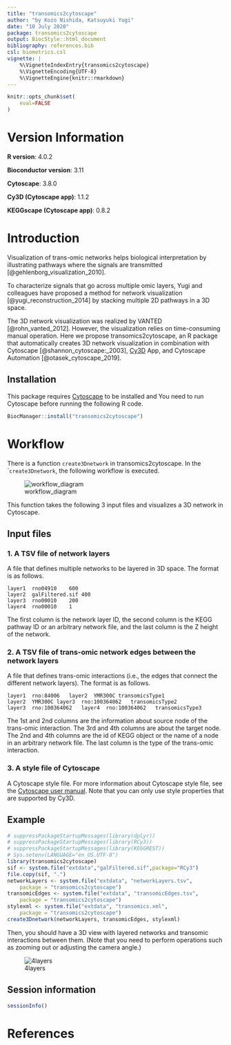 ```yaml
---
title: "transomics2cytoscape"
author: "by Kozo Nishida, Katsuyuki Yugi"
date: "10 July 2020"
package: transomics2cytoscape
output: BiocStyle::html_document
bibliography: references.bib
csl: biometrics.csl
vignette: |
    %\VignetteIndexEntry{transomics2cytoscape}
    %\VignetteEncoding{UTF-8}
    %\VignetteEngine{knitr::rmarkdown}
---
```


```r
knitr::opts_chunk$set(
    eval=FALSE
)
```

# Version Information

**R version**: 4.0.2

**Bioconductor version**: 3.11

**Cytoscape**: 3.8.0

**Cy3D (Cytoscape app)**: 1.1.2

**KEGGscape (Cytoscape app)**: 0.8.2

# Introduction

Visualization of trans-omic networks helps biological interpretation by
illustrating pathways where the signals are transmitted
[@gehlenborg_visualization_2010].

To characterize signals that go across multiple omic layers, Yugi and
colleagues have proposed a method for network visualization
[@yugi_reconstruction_2014] by stacking multiple 2D pathways in a 3D space.

The 3D network visualization was realized by VANTED [@rohn_vanted_2012].
However, the visualization relies on time-consuming manual operation.
Here we propose transomics2cytoscape, an R package that automatically creates
3D network visualization in combination with
Cytoscape [@shannon_cytoscape:_2003],
[Cy3D](http://apps.cytoscape.org/apps/cy3d) App, and
Cytoscape Automation [@otasek_cytoscape_2019].


## Installation

This package requires [Cytoscape](https://cytoscape.org/) to be installed and
You need to run Cytoscape before running the following R code.

```r
BiocManager::install("transomics2cytoscape")
```

# Workflow

There is a function `create3Dnetwork` in transomics2cytoscape.
In the ``create3Dnetwork`, the following workflow is executed.

![workflow_diagram](../man/figures/workflow_diagram.jpg)

This function takes the following 3 input files and visualizes a 3D network
in Cytoscape.

## Input files

### 1. A TSV file of network layers

A file that defines multiple networks to be layered in 3D space.
The format is as follows.

```
layer1  rno04910    600
layer2  galFiltered.sif 400
layer3  rno00010    200
layer4  rno00010    1
```

The first column is the network layer ID,
the second column is the KEGG pathway ID or an arbitrary network file,
and the last column is the Z height of the network.

### 2. A TSV file of trans-omic network edges between the network layers

A file that defines trans-omic interactions
(i.e., the edges that connect the different network layers).
The format is as follows.

```
layer1  rno:84006   layer2  YMR300C transomicsType1
layer2  YMR300C layer3  rno:100364062   transomicsType2
layer3  rno:100364062   layer4  rno:100364062   transomicsType3
```

The 1st and 2nd columns are the information about source node of
the trans-omic interaction.
The 3rd and 4th columns are about the target node.
The 2nd and 4th columns are the id of KEGG object or the name of
a node in an arbitrary network file.
The last column is the type of the trans-omic interaction.

### 3. A style file of Cytoscape

A Cytoscape style file.
For more information about Cytoscape style file, see the
[Cytoscape user manual](http://manual.cytoscape.org/en/stable/Styles.html).
Note that you can only use style properties that are supported by Cy3D.

## Example

```r
# suppressPackageStartupMessages(library(dplyr))
# suppressPackageStartupMessages(library(RCy3))
# suppressPackageStartupMessages(library(KEGGREST))
# Sys.setenv(LANGUAGE="en_US.UTF-8") 
library(transomics2cytoscape)
sif <- system.file("extdata","galFiltered.sif",package="RCy3")
file.copy(sif, ".")
networkLayers <- system.file("extdata", "networkLayers.tsv",
    package = "transomics2cytoscape")
transomicEdges <- system.file("extdata", "transomicEdges.tsv",
    package = "transomics2cytoscape")
stylexml <- system.file("extdata", "transomics.xml",
    package = "transomics2cytoscape")
create3Dnetwork(networkLayers, transomicEdges, stylexml)
```

Then, you should have a 3D view with layered networks and transomic
interactions between them.
(Note that you need to perform operations such as zooming out or adjusting the
camera angle.)

![4layers](../man/figures/4layers.jpg)


## Session information {.unnumbered}

```r
sessionInfo()
```

# References
